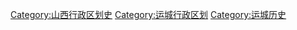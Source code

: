 [[Category:山西行政区划史|Category:山西行政区划史]]
[[Category:运城行政区划|Category:运城行政区划]]
[[Category:运城历史|Category:运城历史]]